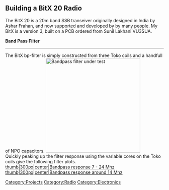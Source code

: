 == Building a BitX 20 Radio ==

The BitX 20 is a 20m band SSB transeiver originally designed in India by Ashar Frahan, and now supported and developed by by many people. My BitX is a version 3, built on a PCB ordered from Sunil Lakhani VU3SUA.

'''Band Pass Filter'''

----

The BitX bp-filter is simply constructed from three Toko coils and a handfull of NPO capacitors.
[[Image:Bp-filter_001.jpg|thumb|300px|center|Bandpass filter under test]]
<br clear="all" />
Quickly peaking up the filter response using the variable cores on the Toko coils give the following filter plots.
<br clear="all" />
[[image:20m-bp-filter-full.png|thumb|300px|center|Bandpass response 7 - 24 Mhz]]
[[image:20m-bp-filter.png|thumb|300px|center|Bandpass response around 14 Mhz]]


[[Category:Projects]]
[[Category:Radio]]
[[Category:Electronics]]